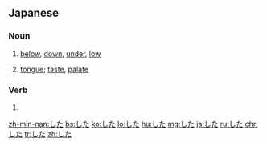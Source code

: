 ==Japanese==
===Noun===
{{ja-noun}}
# {{ja-def|下}} [[below]], [[down]], [[under]], [[low]]
# {{ja-def|舌}} [[tongue]]; [[taste]], [[palate]]

===Verb===
{{ja-verb form}}
# {{conjugation of|する||perfective|lang=ja}}

[[zh-min-nan:した]]
[[bs:した]]
[[ko:した]]
[[lo:した]]
[[hu:した]]
[[mg:した]]
[[ja:した]]
[[ru:した]]
[[chr:した]]
[[tr:した]]
[[zh:した]]